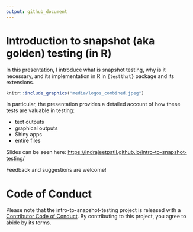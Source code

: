 ```yaml
---
output: github_document
---
```


# Introduction to snapshot (aka golden) testing (in R)

In this presentation, I introduce what is snapshot testing, why is it necessary, and its implementation in R in `{testthat}` package and its extensions.

```r
knitr::include_graphics("media/logos_combined.jpeg")
```


In particular, the presentation provides a detailed account of how these tests are valuable in testing:

- text outputs
- graphical outputs
- Shiny apps
- entire files

Slides can be seen here:
<https://indrajeetpatil.github.io/intro-to-snapshot-testing/>

Feedback and suggestions are welcome!

# Code of Conduct

Please note that the intro-to-snapshot-testing project is released with a [Contributor Code of Conduct](https://contributor-covenant.org/version/2/1/CODE_OF_CONDUCT.html). By contributing to this project, you agree to abide by its terms.

